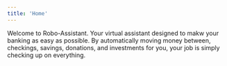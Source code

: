 ```yaml
---
title: 'Home'
---
```


Welcome to Robo-Assistant. Your virtual assistant designed to makw your banking as easy as possible. By automatically moving money between, checkings, savings, donations, and investments for you, your job is simply checking up on everything.
